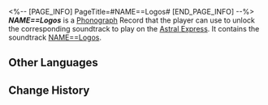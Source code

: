 <%-- [PAGE_INFO]
PageTitle=#NAME==Logos#
[END_PAGE_INFO] --%>
{{Item Infobox
|title       = ''NAME==Logos''
|id          = 210411
|image       = Item NAME--Logos.png{{subst:void|<!--$UPLOAD:<<SpriteOutput/ItemFigures/210001.png>-<Item NAME--Logos.png>-<Item Icons>>-->}}
|type        = Disk
|invCategory = Valuables
|rarity      = 3
|effect      = 
|description = A record that can be played on the Express' phonograph. It might be a chance acquisition or a gift from someone else. All sorts of memories surge up when the music plays &mdash; the smiles, encounters, touches, and the excitement of battle. Maybe that is why people still collect records even as society rapidly advances.<br />The current record contains the track "NAME==Logos."
}}
{{Description|''print {Black Tide};''}}
'''''NAME==Logos''''' is a [[Phonograph]] Record that the player can use to unlock the corresponding soundtrack to play on the [[Astral Express]]. It contains the soundtrack [[NAME==Logos]].

==Other Languages==
{{Other Languages
|en   = ''NAME==Logos''
|zhs  = 《NAME==逻各斯》
|zht  = 《NAME==邏各斯》
|ja   = 『NAME==ロゴス』
|ko   = ≪NAME==로고스≫
|es   = NAME==Logos
|fr   = ''NAME==Logos''
|ru   = NAME==Logos
|th   = "NAME==Logos"
|vi   = NAME==Logos
|de   = „NAME==Logos“
|id   = "NAME==Logos"
|pt   = "NAME==Logos"
}}

==Change History==
{{Change History|3.5}}